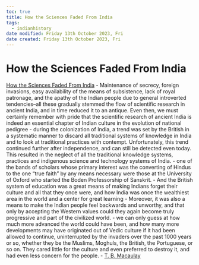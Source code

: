 ```yaml
---
toc: true
title: How the Sciences Faded From India
tags:
  - indianhistory
date modified: Friday 13th October 2023, Fri
date created: Friday 13th October 2023, Fri
---
```


# How the Sciences Faded From India


[How the Sciences Faded From India](https://www.stephen-knapp.com/how_the_sciences_faded_from_india.htm)
  - Maintenance of secrecy, foreign invasions, easy availability of the means of subsistence, lack of royal patronage, and the apathy of the Indian people due to general introverted tendencies–all these gradually stemmed the flow of scientific research in ancient India, and in time reduced it to an antique. Even then, we must certainly remember with pride that the scientific research of ancient India is indeed an essential chapter of Indian culture in the evolution of national pedigree
  - during the colonization of India, a trend was set by the British in a systematic manner to discard all traditional systems of knowledge in India and to look at traditional practices with contempt. Unfortunately, this trend continued further after independence, and can still be detected even today. This resulted in the neglect of all the traditional knowledge systems, practices and indigenous science and technology systems of India.
  - one of the bands of scholars whose primary interest was the converting of Hindus to the one "true faith" by any means necessary were those at the University of Oxford who started the Boden Professorship of Sanskrit.
  - And the British system of education was a great means of making Indians forget their culture and all that they once were, and how India was once the wealthiest area in the world and a center for great learning
  - Moreover, it was also a means to make the Indian people feel backwards and unworthy, and that only by accepting the Western values could they again become truly progressive and part of the civilized world.
  - we can only guess at how much more advanced the world could have been, and how many more developments may have originated out of Vedic culture if it had been allowed to continue, uninterrupted by the invaders over the past 1000 years or so, whether they be the Muslims, Moghuls, the British, the Portuguese, or so on. They cared little for the culture and even preferred to destroy it, and had even less concern for the people.
- [T. B. Macaulay](T.%20B.%20Macaulay.qmd)
